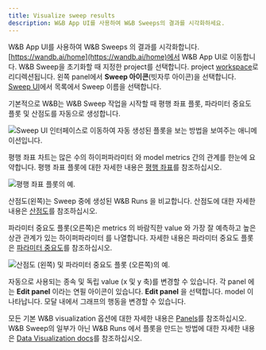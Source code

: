 ```yaml
---
title: Visualize sweep results
description: W&B App UI를 사용하여 W&B Sweeps의 결과를 시각화하세요.
---
```


W&B App UI를 사용하여 W&B Sweeps 의 결과를 시각화합니다. [https://wandb.ai/home](https://wandb.ai/home)에서 W&B App UI로 이동합니다. W&B Sweep을 초기화할 때 지정한 project를 선택합니다. project [workspace](/ko/models/track/workspaces/)로 리디렉션됩니다. 왼쪽 panel에서 **Sweep 아이콘**(빗자루 아이콘)을 선택합니다. [Sweep UI](/ko/models/sweeps/visualize-sweep-results/)에서 목록에서 Sweep 이름을 선택합니다.

기본적으로 W&B는 W&B Sweep 작업을 시작할 때 평행 좌표 플롯, 파라미터 중요도 플롯 및 산점도를 자동으로 생성합니다.

<Frame>
    <img src="/images/sweeps/navigation_sweeps_ui.gif" alt="Sweep UI 인터페이스로 이동하여 자동 생성된 플롯을 보는 방법을 보여주는 애니메이션입니다."  />
</Frame>

평행 좌표 차트는 많은 수의 하이퍼파라미터 와 model metrics 간의 관계를 한눈에 요약합니다. 평행 좌표 플롯에 대한 자세한 내용은 [평행 좌표](/ko/models/app/features/panels/parallel-coordinates/)를 참조하십시오.

<Frame>
    <img src="/images/sweeps/example_parallel_coordiantes_plot.png" alt="평행 좌표 플롯의 예."  />
</Frame>

산점도(왼쪽)는 Sweep 중에 생성된 W&B Runs 을 비교합니다. 산점도에 대한 자세한 내용은 [산점도](/ko/models/app/features/panels/scatter-plot/)를 참조하십시오.

파라미터 중요도 플롯(오른쪽)은 metrics 의 바람직한 value 와 가장 잘 예측하고 높은 상관 관계가 있는 하이퍼파라미터 를 나열합니다. 자세한 내용은 파라미터 중요도 플롯은 [파라미터 중요도](/ko/models/app/features/panels/parameter-importance/)를 참조하십시오.

<Frame>
    <img src="/images/sweeps/scatter_and_parameter_importance.png" alt="산점도 (왼쪽) 및 파라미터 중요도 플롯 (오른쪽)의 예."  />
</Frame>

자동으로 사용되는 종속 및 독립 value (x 및 y 축)를 변경할 수 있습니다. 각 panel 에는 **Edit panel** 이라는 연필 아이콘이 있습니다. **Edit panel** 을 선택합니다. model 이 나타납니다. 모달 내에서 그래프의 행동을 변경할 수 있습니다.

모든 기본 W&B visualization 옵션에 대한 자세한 내용은 [Panels](/ko/models/app/features/panels/)를 참조하십시오. W&B Sweep의 일부가 아닌 W&B Runs 에서 플롯을 만드는 방법에 대한 자세한 내용은 [Data Visualization docs](/ko/models/tables/)를 참조하십시오.
